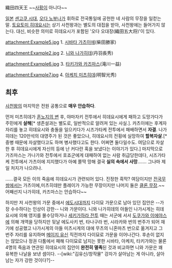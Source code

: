 織田四天王
~~[[사황]]이 아니다~~

[[일본]] [[센고쿠 시대]], [[오다 노부나가]] 휘하로 전국통일에 공헌한 네 사람의 무장을 일컫는 말. [[토요토미 히데요시]]는 상기 사천왕과는 별도의 대접을 받아, 사천왕에는 들어가지 않는다. 대신, 비슷한 의미로 히데요시가 포함된 '오다 오대장(織田五大将)'이 있다.

attachment:Example5.jpg
1. [[시바타 가츠이에]](柴田勝家)

attachment:Example2.jpg
2. [[니와 나가히데]](丹羽長秀)

attachment:Example6.jpg
3. [[타키가와 카즈마스]](滝川一益)

attachment:Example7.jpg
4. [[아케치 미츠히데]](明智光秀)

== 최후 ==
[[사천왕]]의 마지막은 전원 공통으로 '''매우 안습하다'''. 

먼저 미츠히데가 [[혼노지의 변]] 후, 야마자키 전투에서 히데요시에게 패하고 도망가다가 주민에게 '''살해'''[* 생존설과는 별도로, 일반적으로 알려져 있는 사실.]. 
카츠이에는 후계자 자리를 놓고 히데요시와 충돌을 일으키다가 시즈가타케 전투에서 패배하면서 '''자결'''.
나가히데는 120만석의 대영주가 된 것은 좋았으나, 히데요시의 전횡에 실망하여 '''할복자살'''.[* 중병 때문에 자살했다고도 하며 병사했다고도 한다. 어쩌면 둘다일수도. 여담으로 자살한 후 히데요시에게 자신의 등에 난 커다란 혹을 보냈다는 이야기가 있다.]
마지막으로 가즈마스는 가나가와 전투에서 호죠군에게 대패하여 없는 사람 취급당한데다, 시즈가타케 전투에서 가츠이에 지지했다가 아예 쫄딱 망해 결국 '''실의 속에서 사망'''……. 그나마 제일 처지가 나으려나. 

……결국 모든 이의 죽음에 히데요시가 관련되어 있다. 진정한 흑막?
여담이지만 [[전국무쌍]]에서는 가츠이에,미츠히데만 플레이가 가능한 무장이지만 나머지 둘은 [[클론 무장]].~~어째선지 나가히데, 카즈마스는 안습하다~~

하지만 저 사천왕의 가문 중에서 [[에도시대]]까지 다이묘 가문으로 남아 있던 집안은 --가장 수수하다는 인상이 강한-- 니와 가문이다. 니와 나가히데의 아들인 나가시게는 히데요시에 의해 영지를 몰수당하거나 [[세키가하라 전투]] 때는 서군에 서서 [[도쿠가와 이에야스]]에 의해 개역을 당하지만 뒷날 에도사키 번, 타나구라 번, 시라카와 번의 번주가 되어 재기에 성공했고 나가시게의 아들 미츠시게의 대에 무츠의 니혼마츠 번으로 옮겨지고 그 번주 자리를 유지하며 [[메이지 유신]] 직전까지 다이묘로 가문을 이어나간다. 후손이 없지는 않았으나 정권 다툼에서 패해 다이묘로 남지는 못한 시바타, 아케치, 타키가와는 물론 4명의 죽음과 연관된 히데요시의 집안이 '''완전히 멸족'''된 것과 비교하면 니와 가문은 꽤 유복한 나날을 보낸 셈이다. --[wiki:"김유신/창작물" 강자가 살아남는 게 아니라, 살아남는 자가 강한 것이다?]--
